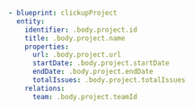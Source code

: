 ```yaml showLineNumbers
- blueprint: clickupProject
  entity:
    identifier: .body.project.id
    title: .body.project.name
    properties:
      url: .body.project.url
      startDate: .body.project.startDate
      endDate: .body.project.endDate
      totalIssues: .body.project.totalIssues
    relations:
      team: .body.project.teamId

```
